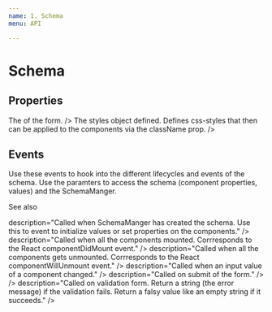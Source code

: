 ```yaml
---
name: 1. Schema
menu: API

---
```



# Schema

## Properties

<ApiHeader>
  <ApiProp
  name="name"
  type="string"
  description="Name of the schema. Mandatory, if the schema is used as subschema"
  />
  <ApiProp
  name="node"
  type="string"
  description="The key of the component. Used internally"
  />
  <ApiProp
  name="validationMethod"
  type="number"
  def="1"
  description="Validation method. 1 = validate On Change 2 = validate On Submit"
  />
  <ApiProp
  name="hideValidationErrorPanel"
  type="boolean"
  def="false"
  description="if true, hides the validation error panel at the top. Errors are still shown on each input field."
  />
  <ApiProp
  name="values"
  type="object"
  description="The current values of the form. It has a key for every data-component. If no `values` property is provided, SchemaManger will will add default values."
  />
  <ApiProp
  name="components"
  type="object"
  description=<div>The <Link link="/docs-9-2-components" text="components" /> of the form.</div>
  />
  <ApiProp
  name="styles"
  type="object"
  description=<div>The <Link link="https://material-ui.com/customization/css-in-js/" text="CSS in JS" /> styles object defined. Defines css-styles that then can be applied to the components via the className prop.</div>
  />
  <ApiProp
  name="disabled"
  type="boolean"
  description="Sets the form and all components disabled."
  />
</ApiHeader>


## Events

Use these events to hook into the different lifecycles and events of the schema. Use the paramters to access the schema (component properties, values) and the SchemaManger.

See also <Link link="/docs-7-dynamic" text="Events and methods" />

<ApiHeader isEvents>
  <ApiProp
  name="onCreated"
  parameter=<Link link="/docs-9-3-types#ISchemaEventParams" text="ISchemaEventParams" sameTab/>
  description="Called when SchemaManger has created the schema. Use this to event to initialize values or set properties on the components."
  />
  <ApiProp
  name="onDidMount"
  parameter=<Link link="/docs-9-3-types" text="ISchemaEventParams" sameTab/>
  description="Called when all the components mounted. Corrresponds to the React componentDidMount event."
  />
  <ApiProp
  name="onWillUnmount"
  parameter=<Link link="/docs-9-3-types" text="ISchemaEventParams" sameTab/>
  description="Called when all the components gets unmounted. Corrresponds to the React componentWillUnmount event."
  />
  <ApiProp
  name="onChange"
  parameter=<Link link="/docs-9-3-types" text="IDataEvent" sameTab/>
  description="Called when an input value of a component changed."
  />
  <ApiProp
  name="onSubmit"
  parameter=<Link link="/docs-9-3-types" text="ISchemaEventParams" sameTab/>
  description="Called on submit of the form."
  />
  <ApiProp
  name="onCancelValues"
  parameter=<Link link="/docs-9-3-types" text="ISchemaEventParams" sameTab/>
  />
  <ApiProp
  name="validate"
  parameter=<Link link="/docs-9-3-types" text="ISchemaEventParams" sameTab/>
  description="Called on validation form. Return a string (the error message) if the validation fails. Return a falsy value like an empty string if it succeeds."
  />

</ApiHeader>

